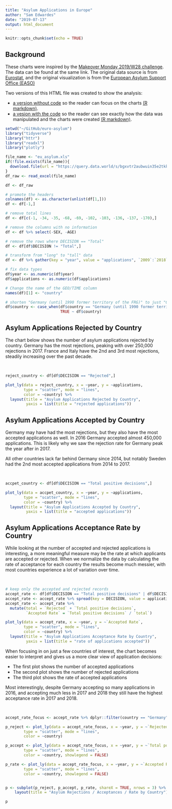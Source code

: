 ```yaml
---
title: "Asylum Applications in Europe"
author: "Sam Edwardes"
date: "2019-07-13"
output: html_document
---
```


```r
knitr::opts_chunk$set(echo = TRUE)
```

## Background

These charts were inspired by the [Makeover Monday 2019/W28 challenge](https://data.world/makeovermonday/2019w28). The data can be found at the same link. The original data source is from [Eurostat](http://appsso.eurostat.ec.europa.eu/nui/show.do?dataset=migr_asyappctza&lang=en), and the original visualization is from the [European Asylum Support Office (EASO)](https://www.easo.europa.eu/asylum-trends-annual-report-2018)

Two versions of this HTML file was created to show the analysis:

- [a version without code](https://samedwardes.github.io/euro-asylum/European_Asylum_noCode) so the reader can focus on the charts [(R markdown)](https://github.com/SamEdwardes/euro-asylum/blob/master/European_Asylum_noCode.Rmd).
- [a vesion with the code](https://samedwardes.github.io/euro-asylum/European_Asylum_withCode) so the reader can see exactly how the data was manipulated and the charts were created [(R markdown)](https://github.com/SamEdwardes/euro-asylum/blob/master/European_Asylum_withCode.Rmd).

```r
setwd("~/GitHub/euro-asylum")
library("tidyverse")
library("httr")
library("readxl")
library("plotly")
```

```r
file_name <- "eu_asylum.xls"
if(!file.exists(file_name)){
  download.file(url = "https://query.data.world/s/bgxvtr2aubwuin35e2tkkno2chbew5", destfile = file_name)
}
df_raw <- read_excel(file_name)
```

```r
df <- df_raw

# promote the headers
colnames(df) <- as.character(unlist(df[1,]))
df <- df[-1,]

# remove total lines
df <- df[c(-1, -34, -35, -68, -69, -102, -103, -136, -137, -170),]

# remove the columns with no information
df <- df %>% select(-SEX, -AGE)

# remove the rows where DECISION == "Total"
df <- df[df$DECISION != "Total",]

# transform from "long" to "tall" data
df <- df %>% gather(key = "year", value = "applications", `2009`:`2018`)

# fix data types
df$year <- as.numeric(df$year)
df$applications <- as.numeric(df$applications)

# Change the name of the GEO/TIME column
names(df)[1] <- "country"

# shorten "Germany (until 1990 former territory of the FRG)" to just "Germany"
df$country <- case_when(df$country == "Germany (until 1990 former territory of the FRG)" ~ "Germany",
                        TRUE ~ df$country)
```

## Asylum Applications Rejected by Country

The chart below shows the number of asylum applications rejected by country. Germany has the most rejections, peaking with over 250,000 rejections in 2017. France and Italy have the 2nd and 3rd most rejections, steadily increasing over the past decade.

$~$

```r
reject_country <- df[df$DECISION == "Rejected",]

plot_ly(data = reject_country, x = ~year, y = ~applications, 
        type = "scatter", mode = "lines",
        color = ~country) %>%
  layout(title = "Asylum Applications Rejected by Country",
         yaxis = list(title = "rejected applications"))
```

## Asylum Applications Accepted by Country

Germany may have had the most rejections, but they also have the most accepted applications as well. In 2016 Germany accepted almost 450,000 applications. This is likely why we saw the rejection rate for Germany peak the year after in 2017.

All other countries lack far behind Germany since 2014, but notably Sweden had the 2nd most accepted applications from 2014 to 2017.

$~$

```r
accpet_country <- df[df$DECISION == "Total positive decisions",]

plot_ly(data = accpet_country, x = ~year, y = ~applications, 
        type = "scatter", mode = "lines",
        color = ~country) %>%
  layout(title = "Asylum Applications Accepted by Country",
         yaxis = list(title = "accepted applications"))
```

## Asylum Applications Acceptance Rate by Country

While looking at the number of accepted and rejected applications is interesting, a more meaningful measure may be the rate at which applicants are accepted or rejected. When we normalize the data by calculating the rate of acceptance for each country the results become much messier, with most countries experience a lot of variation over time.

$~$

```r
# keep only the accepted and rejected records
accept_rate <- df[df$DECISION == "Total positive decisions" | df$DECISION == "Rejected",]
accept_rate <- accept_rate %>% spread(key = DECISION, value = applications)
accept_rate <- accept_rate %>%
  mutate(total = `Rejected` + `Total positive decisions`,
         `Accepted Rate` = `Total positive decisions` / `total`)

plot_ly(data = accept_rate, x = ~year, y = ~`Accepted Rate`, 
        type = "scatter", mode = "lines",
        color = ~country) %>%
  layout(title = "Asylum Applications Acceptance Rate by Country",
         yaxis = list(title = "rate of applications accepted"))
```

When focusing in on just a few countries of interest, the chart becomes easier to interpret and gives us a more clear view of application decisions:

- The first plot shows the number of accepted applications
- The second plot shows the number of rejected applications
- The third plot shows the rate of accepted applications

Most interestingly, despite Germany accepting so many applications in 2016, and accepting much less in 2017 and 2018 they still have the highest acceptance rate in 2017 and 2018.

$~$

```r
accept_rate_focus <- accept_rate %>% dplyr::filter(country == "Germany" | country == "Sweden" | country == "France" | country == "Italy")

p_reject <- plot_ly(data = accept_rate_focus, x = ~year, y = ~`Rejected`, 
        type = "scatter", mode = "lines",
        color = ~country) 

p_accept <- plot_ly(data = accept_rate_focus, x = ~year, y = ~`Total positive decisions`, 
        type = "scatter", mode = "lines",
        color = ~country, showlegend = FALSE) 

p_rate <- plot_ly(data = accept_rate_focus, x = ~year, y = ~`Accepted Rate`, 
        type = "scatter", mode = "lines",
        color = ~country, showlegend = FALSE)


p <- subplot(p_reject, p_accept, p_rate, shareX = TRUE, nrows = 3) %>%
    layout(title = "Asylum Rejections / Acceptances / Rate by Country")

p
```


